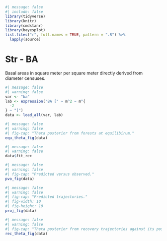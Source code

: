 ```r
#| message: false
#| include: false
library(tidyverse)
library(knitr)
library(cmdstanr)
library(bayesplot)
list.files("r", full.names = TRUE, pattern = ".R") %>%
  lapply(source)
```

# Str - BA {.unnumbered}

Basal areas in square meter per square meter directly derived from diameter censuses.

```r
#| message: false
#| warning: false
var <- "ba"
lab <- expression("BA [" ~ m^2 ~ m^{
  -2
} ~ "]")
data <- load_all(var, lab)
```

```r
#| message: false
#| warning: false
#| fig-cap: "Theta posterior from forests at equilibirum."
equ_theta_fig(data)
```

```r
#| message: false
#| warning: false
data$fit_rec
```

```r
#| message: false
#| warning: false
#| fig-cap: "Predicted versus observed."
pvo_fig(data)
```

```r
#| message: false
#| warning: false
#| fig-cap: "Predicted trajectories."
#| fig-width: 10
#| fig-height: 10
proj_fig(data)
```

```r
#| message: false
#| warning: false
#| fig-cap: "Theta posterior from recovery trajectories against its posterior."
rec_theta_fig(data)
```
